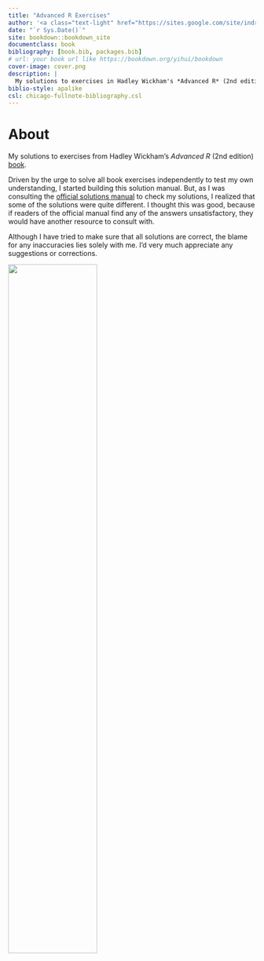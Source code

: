 ```yaml
--- 
title: "Advanced R Exercises"
author: '<a class="text-light" href="https://sites.google.com/site/indrajeetspatilmorality/">Indrajeet Patil</a>'
date: "`r Sys.Date()`"
site: bookdown::bookdown_site
documentclass: book
bibliography: [book.bib, packages.bib]
# url: your book url like https://bookdown.org/yihui/bookdown
cover-image: cover.png
description: |
  My solutions to exercises in Hadley Wickham's *Advanced R* (2nd edition) book.
biblio-style: apalike
csl: chicago-fullnote-bibliography.csl
---
```


# About {-}

My solutions to exercises from Hadley Wickham's _Advanced R_ (2nd edition) [book](https://adv-r.hadley.nz/).

Driven by the urge to solve all book exercises independently to test my own understanding, I started building this solution manual. But, as I was consulting the [official solutions manual](https://advanced-r-solutions.rbind.io/index.html) to check my solutions, I realized that some of the solutions were quite different. I thought this was good, because if readers of the official manual find any of the answers unsatisfactory, they would have another resource to consult with. 

Although I have tried to make sure that all solutions are correct, the blame for any inaccuracies lies solely with me. I'd very much appreciate any suggestions or corrections.

<img src="cover.png" width="60%" />
